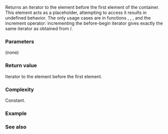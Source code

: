 {{cpp/container/forward_list/title|before_begin, cbefore_begin}}
{{cpp/container/forward_list/navbar}}
{{dcl begin}}
{{dcl|since=c++11|
iterator before_begin() noexcept;
}}
{{dcl|since=c++11|
const_iterator before_begin() const noexcept;
}}
{{dcl|since=c++11|
const_iterator cbefore_begin() const noexcept;
}}
{{dcl end}}

Returns an iterator to the element before the first element of the container. This element acts as a placeholder, attempting to access it results in undefined behavior. The only usage cases are in functions {{lc|insert_after()}}, {{lc|emplace_after()}}, {{lc|erase_after()}}, {{lc|splice_after()}} and the increment operator: incrementing the before-begin iterator gives exactly the same iterator as obtained from {{lc|begin()}}/{{lc|cbegin()}}.

===Parameters===
(none)

===Return value===
Iterator to the element before the first element.

===Complexity===
Constant.

===Example===
{{example
|code=
|output=
}}

===See also===
{{dsc begin}}
{{dsc inc|cpp/container/dsc begin|forward_list}}
{{dsc inc|cpp/container/dsc end|forward_list}}
{{dsc end}}

{{langlinks|de|es|fr|it|ja|pl|pt|ru|zh}}